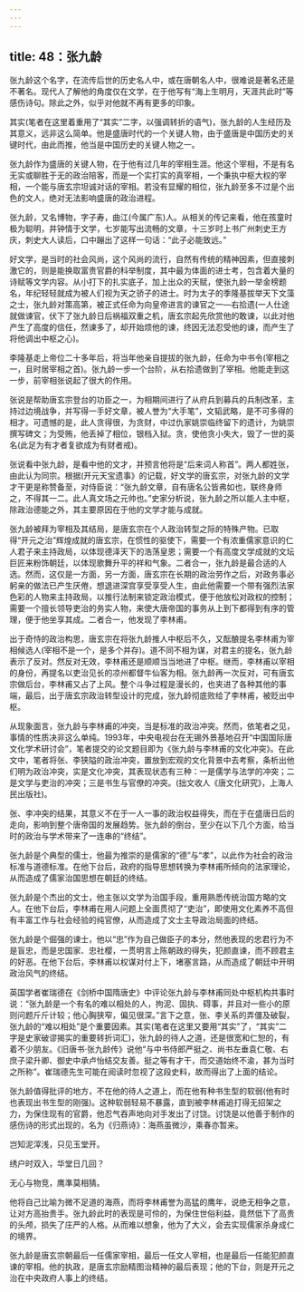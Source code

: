 ```yaml
---
---
---
```

title: 48：张九龄
---



张九龄这个名字，在流传后世的历史名人中，或在唐朝名人中，很难说是著名还是不著名。现代人了解他的角度仅在文学，在于他写有“海上生明月，天涯共此时”等感伤诗句。除此之外，似乎对他就不再有更多的印象。

其实(笔者在这里着重用了“其实”二字，以强调转折的语气)，张九龄的人生经历及其意义，远非这么简单。他是盛唐时代的一个关键人物，由于盛唐是中国历史的关键时代，由此而推，他当是中国历史的关键人物之一。

张九龄作为盛唐的关键人物，在于他有过几年的宰相生涯。他这个宰相，不是有名无实或聊胜于无的政治陪客，而是一个实打实的真宰相，一个秉执中枢大权的宰相，一个能与唐玄宗坦诚对话的宰相。若没有显耀的相位，张九龄至多不过是个出色的文人，绝对无法影响盛唐的政治进程。

张九龄，又名博物，字子寿，曲江(今属广东)人。从相关的传记来看，他在孩童时极为聪明，并钟情于文学，七岁能写出流畅的文章，十三岁时上书广州刺史王方庆，刺史大人读后，口中蹦出了这样一句话：“此子必能致远。”

好文学，是当时的社会风尚，这个风尚的流行，自然有传统的精神因素，但直接刺激它的，则是能换取富贵官爵的科举制度，其中最为体面的进士考，包含着大量的诗赋等文学内容。从小打下的扎实底子，加上出众的天赋，使张九龄一举金榜题名，年纪轻轻就成为被人们视为天之骄子的进士。时为太子的季隆基拔举天下文藻之士，张九龄对策高第，被正式任命为向皇帝进言的谏官之一—右拾遗(一人仕途就做谏官，伏下了张九龄日后祸福双重之机，唐玄宗起先欣赏他的敢谏，以此对他产生了高度的信任，然谏多了，却开始烦他的谏，终因无法忍受他的谏，而产生了将他调出中枢之心)。

李隆基走上帝位二十多年后，将当年他亲自提拔的张九龄，任命为中书令(宰相之一，且时居宰相之首)。张九龄一步一个台阶，从右拾遗做到了宰相。他能走到这一步，前宰相张说起了很大的作用。

张说是帮助唐玄宗登台的功臣之一，为相期间进行了从府兵到募兵的兵制改革，主持过边境战争，并写得一手好文章，被人誉为“大手笔”，文韬武略，是不可多得的相才。可遗憾的是，此人贪得很，为贪财，中过仇家姚崇临终留下的遗计，为姚崇撰写碑文；为受贿，他丢掉了相位，银档入狱。贪，使他贪小失大，毁了一世的英名(此足为有才者复欲成为有财者戒)。

张说看中张九龄，是看中他的文才，并预言他将是“后来词人称首”。两人都姓张，由此认为同宗。根据(开元天宝遗事》的记载，好文学的唐玄宗，对张九龄的文学才干更是称赞备至，对侍臣说：“张九龄文章，自有唐名公皆弗如也，联终身师之，不得其一二。此人真文场之元帅也。”史家分析说，张九龄之所以能人主中枢，除政治德能之外，其主要原因在于他的文学才能与成就。

张九龄被拜为宰相及其结局，是唐玄宗在个人政治转型之际的特殊产物。已取得“开元之治”辉煌成就的唐玄宗，在惯性的驱使下，需要一个有浓重儒家意识的仁人君子来主持政局，以体现德泽天下的浩荡皇恩；需要一个有高度文学成就的文坛巨匠来粉饰朝廷，以体现歌舞升平的祥和气象。二者合一，张九龄是最合适的人选。然而，这仅是一方面，另一方面，唐玄宗在长期的政治劳作之后，对政务事必躬亲的做法已产生厌倦，想退进深宫享受享受人生，由此他需要一个带有强烈法家色彩的人物来主持政局，以推行法制来锁定政治模式，便于他放松对政权的控制；需要一个擅长领导吏治的务实人物，来使大唐帝国的事务从上到下都得到有序的管理，便于他坐享其成。二者合一，他发现了李林甫。

出于奇恃的政治构思，唐玄宗在将张九龄推人中枢后不久，又酝酿提名李林甫为宰相候选人(宰相不是一个，是多个并存)。道不同不相为谋，对君主的提名，张九龄表示了反对。然反对无效，李林甫还是顺顺当当地进了中枢。继而，李林甫以宰相的身份，再提名以吏治见长的凉州都督牛仙客为相。张九龄再一次反对，可有唐玄宗做后台，李林甫又占了上风。整个斗争过程是漫长的，也夹进了各种其他的事端，最后，出于唐玄宗政治转型设计的完成，张九龄彻底败给了李林甫，被贬出中枢。

从现象面言，张九龄与李林甫的冲突，当是标准的政治冲突。然而，依笔者之见，事情的性质决非这么单纯。1993年，中央电视台在无锡外景基地召开“中国国际唐文化学术研讨会”，笔者提交的论文题目即为《张九龄与李林甫的文化冲突》。在此文中，笔者将张、李狭隘的政治冲突，置放到宏观的文化背景中去考察，条析出他们明为政治冲突，实是文化冲突，其表现状态有三种：一是儒学与法学的冲突；二是文学与吏治的冲突；三是书生与官僚的冲突。(拙文收人《唐文化研究》，上海人民出版社)。

张、李冲突的结果，其意义不在于一人一事的政治权益得失，而在于在盛唐日后的走向，影响到整个唐帝国的发展趋势。张九龄的倒台，至少在以下几个方面，给当时的政治与学术带来了一连串的“终结”。

张九龄是个典型的儒士，他最为推崇的是儒家的“德”与“孝”，以此作为社会的政治标准与道德标准。在他下台后，政府的指导思想转换为李林甫所倾向的法家理论，从而造成了儒家治国思想在朝廷的终结。

张九龄是个杰出的文士，他主张以文学为治国手段，重用熟悉传统治国方略的文人。在他下台后，李林甫在用人问题上全面贯彻了“吏治”，即使用文化素养不高但有丰富工作与社会经验的纯官僚，从而造成了文士主导政治局面的终结。

张九龄是个倔强的谏士，他以“忠”作为自己做臣子的本分，然他表现的忠君行为不是盲忠，而是忠国家、忠社樱，一贯明言上陈朝政的得失，犯颜直谏，而不顾君主的好恶。在他下台后，李林甫以权谋对付上下，堵塞言路，从而造成了朝廷中开明政治风气的终结。

英国学者崔瑞德在《剑桥中国隋唐史》中评论张九龄与李林甫同处中枢机构共事时说：“张九龄是一个有名的难以相处的人，拘泥、固执、碍事，并且对一些小的原则问题斤斤计较；他心胸狭窄，偏见很深。”言下之意，张、李关系的弄僵及破裂，张九龄的“难以相处”是个重要因素。其实(笔者在这里又要用“其实”了，“其实”二字是史家破谬揭实的重要转折词汇)，张九龄的待人之道，还是很宽和仁恕的，有着不少朋友。《旧唐书·张九龄传》说他“与中书侍郎严挺之、尚书左垂袁仁敬、右庶子梁升卿、御史中承卢怡结交友善。挺之等有才干，而交道始终不渝，甚为当时之所称”。崔瑞德先生可能在阅读时忽视了这段史料，故而得出了上面的结论。

张九龄值得批评的地方，不在他的待人之道上，而在他有种书生型的软弱(他有时也表现出书生型的刚强)。这种软弱轻易不暴露，直到被李林甫追打得无招架之力，为保住现有的官爵，他忍气吞声地向对手发出了讨饶。讨饶是以他善于制作的感伤诗的形式出现的，名为《归燕诗》：海燕虽微沙，乘春亦暂来。

岂知泥滓浅，只见玉堂开。

绣户时双入，华堂日几回？

无心与物竞，鹰準莫相猜。

他将自己比喻为微不足道的海燕，而将李林甫誉为高猛的鹰年，说绝无相争之意，让对方高抬贵手。张九龄此时的表现是可伶的，为保住世俗利益，竟然低下了高贵的头颅，损失了庄严的人格。从而难以想象，他为了大义，会去实现儒家杀身成仁的境界。

张九龄是唐玄宗朝最后一任儒家宰相，最后一任文人宰相，也是最后一任能犯颜直谏的宰相。他的执政，是唐玄宗励精图治精神的最后表现；他的下台，则是开元之治在中央政府人事上的终结。